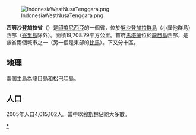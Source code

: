 {{multiple issues|
{{expand|time=2018-11-16T07:38:11+00:00}}
{{expert|time=2018-11-16T07:38:11+00:00}}
{{unreferenced|time=2018-11-16T07:38:11+00:00}}
{{update|time=2018-11-16T07:38:11+00:00}}
}}
[[File:IndonesiaWestNusaTenggara.png|right]]

'''西努沙登加拉省'''（{{lang-id|Nusa Tenggara Barat}}）是[[印度尼西亞|印度尼西亞]]的一個省，位於[[努沙登加拉群島|努沙登加拉群島]]（小巽他群島）西部（[[峇里島|峇里島]]除外）。面積19,708.79平方公里。首府[[馬塔蘭|馬塔蘭]]位於[[龍目島|龍目島]]西部，是該省兩個城市之一（另一個是東部的[[比馬|比馬]]）。下又分十區。

== 地理 ==
兩個主島為[[龍目島|龍目島]]和[[松巴哇島|松巴哇島]]。

== 人口 ==
2005年人口4,015,102人。當中以[[穆斯林|穆斯林]]佔絕大多數。

{{西努沙登加拉省行政区划}}
{{Indonesia}}

[[Category:西努沙登加拉省|*]]